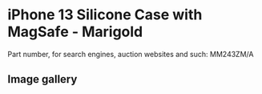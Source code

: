 
# iPhone 13 Silicone Case with MagSafe - Marigold

Part number, for search engines, auction websites and such: MM243ZM/A

## Image gallery

<div style={{ width: '100%', maxWidth: '768px' }}>
<GalleryComponent
    images={[
      {
        original: "/everysource/MM243.webp",
        thumbnail: "/everypreview/MM243.webp",
      },
      {
        original: "/everysource/MM243_AV1.webp",
        thumbnail: "/everypreview/MM243_AV1.webp",
      },
      {
        original: "/everysource/MM243_AV2.webp",
        thumbnail: "/everypreview/MM243_AV2.webp",
      },
      {
        original: "/everysource/MM243_AV3.webp",
        thumbnail: "/everypreview/MM243_AV3.webp",
      },
      {
        original: "/everysource/MM243_AV4.webp",
        thumbnail: "/everypreview/MM243_AV4.webp",
      },
      {
        original: "/everysource/MM243_AV5.webp",
        thumbnail: "/everypreview/MM243_AV5.webp",
      },
      {
        original: "/everysource/MM243_AV6.webp",
        thumbnail: "/everypreview/MM243_AV6.webp",
      }
    ]}
  />
</div>